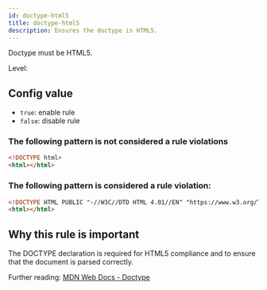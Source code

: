 ```yaml
---
id: doctype-html5
title: doctype-html5
description: Ensures the doctype is HTML5.
---
```



Doctype must be HTML5.

Level: <Badge text="Warning" variant="caution" />

## Config value

- `true`: enable rule
- `false`: disable rule

### The following pattern is **not** considered a rule violations

```html
<!DOCTYPE html>
<html></html>
```

### The following pattern is considered a rule violation:

```html
<!DOCTYPE HTML PUBLIC "-//W3C//DTD HTML 4.01//EN" "https://www.w3.org/TR/html4/strict.dtd">
<html></html>
```

## Why this rule is important

The DOCTYPE declaration is required for HTML5 compliance and to ensure that the document is parsed correctly.

Further reading: [MDN Web Docs - Doctype](https://developer.mozilla.org/en-US/docs/Glossary/Doctype)
